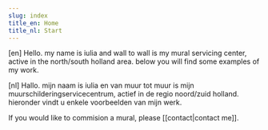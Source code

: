 ```yaml
---
slug: index
title_en: Home
title_nl: Start
---
```


<script context="module">
</script>

[en]
Hello. my name is iulia and wall to wall is my mural servicing center, active
in the north/south holland area. below you will find some examples of my work.

[nl]
Hallo. mijn naam is iulia en van muur tot muur is mijn muurschilderingservicecentrum, actief
in de regio noord/zuid holland. hieronder vindt u enkele voorbeelden van mijn werk. 

If you would like to commision a mural, please [[contact|contact me]].

<Gallery />

